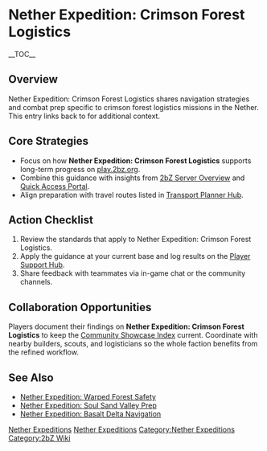 {{Short description|Nether Expedition: Crimson Forest Logistics shares navigation strategies and combat prep specific to crimson forest logistics missions in the Nether}}
= Nether Expedition: Crimson Forest Logistics =
{{2bZ Navbox}}
__TOC__

== Overview ==
Nether Expedition: Crimson Forest Logistics shares navigation strategies and combat prep
specific to crimson forest logistics missions in the Nether. This entry links back to
[[Category:Nether Expeditions|Nether Expeditions]] for additional context.

== Core Strategies ==
* Focus on how '''Nether Expedition: Crimson Forest Logistics''' supports long-term progress on [[play.2bz.org]].
* Combine this guidance with insights from [[2bZ Server Overview]] and [[Quick Access Portal]].
* Align preparation with travel routes listed in [[Transport Planner Hub]].

== Action Checklist ==
# Review the [[Category:Nether Expeditions|Nether Expeditions]] standards that apply to Nether Expedition: Crimson Forest Logistics.
# Apply the guidance at your current base and log results on the [[Player Support Hub]].
# Share feedback with teammates via in-game chat or the community channels.

== Collaboration Opportunities ==
Players document their findings on '''Nether Expedition: Crimson Forest Logistics''' to
keep the [[Community Showcase Index]] current. Coordinate with nearby builders, scouts,
and logisticians so the whole faction benefits from the refined workflow.

== See Also ==
* [[Nether Expedition: Warped Forest Safety]]
* [[Nether Expedition: Soul Sand Valley Prep]]
* [[Nether Expedition: Basalt Delta Navigation]]

[[Category:Nether Expeditions]]
[[Category:2bZ Wiki]]
